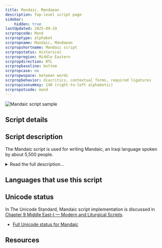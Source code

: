 ```yaml
---
title: Mandaic, Mandaean
description: Top-level script page
sidebar:
    hidden: true
lastUpdated: 2025-09-19
scrpropcode: Mand
scrproptype: alphabet
scrpropname: Mandaic, Mandaean
scrpropshortname: Mandaic script
scrpropstatus: Historical
scrpropregion: Middle Eastern
scrpropdirection: RTL
scrpropbaseline: bottom
scrpropcase: no
scrpropwspace: between words
scrpropbehavior: diacritics, contextual forms, required ligatures
scrpropisonumkey: 140 (right-to-left alphabetic)
scrpropotcode: mand
---
```



![Mandaic script sample](../images/mand-sample.png "Image provided by Tim Brookes.")

## Script details

<ScriptDetails />

## Script description

The Mandaic script is used for writing Mandaic, an Iraqi language spoken by about 5,500 people.

<details>
<summary>Read the full description...</summary>It is also the script of Classical Mandaic, the liturgical language of the Mandaean religion. The script has been difficult to date, and its exact derivation is controversial, but many scholars believe it to be closely related with a number of scripts descended from Parthian, itself descended from Aramaic writing. Early examples of Mandaic writing reveal that the script has remained relatively unchanged since it began to be used.

Mandaic is written from right to left using a cursive script; some letters undergo slight modifications depending on their position in the word to enable joining on the left and right. The alphabet contains 22 letters, plus a symbol _dushenna_ for the relative particle _di_, which is usually included in the alphabetic inventory. This symbol is composed of two other letters, 'd' and 'i' which can also ligate to form a d+i ligature; this ligature is different from _dushenna_. The first letter, 'a' is sometimes repeated at the end of the alphabet to bring the inventory up to 24 letters, an auspicious number in the Mandaean religion.

As in other Semitic scripts, the letters representing [w] and [y] also represent [u/o] and [i] respectively, but, unlike other Semitic scripts, Mandaic also has a letter specifically for representing [a] and [e]. Vowels are almost always fully represented.

There are three diacritic marks, the _vocalization mark_, the [_gemination_](/reference/glossary#gemination) _mark_ and the _affrication mark_. The vocalization mark, a horizontal stroke below the letter, is used to distinguish the vowel quality of a vowel letter. The gemination mark, a dot below the letter, is used to represent a long consonant. The affrication mark, two dots below the letter, does not simply mark affrication but a number of phonological processes, to enable foreign sounds to be transcribed. For example, it can be written under 't' to produce [θ], but under 'p' it produces [f], and under 'g' it produces [ɣ].

Mandaic writing employs two script-specific punctuation marks which roughly perform the functions of a full stop and of a comma. These are used infrequently.
</details>

## Languages that use this script

<WsList script='Mand' wsMax='5' />

## Unicode status

In The Unicode Standard, Mandaic script implementation is discussed in [Chapter 9 Middle East-I — Modern and Liturgical Scripts](https://www.unicode.org/versions/latest/core-spec/chapter-9/#G46613).

- [Full Unicode status for Mandaic](/scrlang/unicode/mand-unicode)



## Resources

<ScriptResources detailSummary='seemore' />

